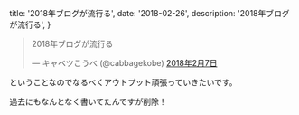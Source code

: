   title: '2018年ブログが流行る',
  date: '2018-02-26',
  description: '2018年ブログが流行る',
}

<blockquote className="twitter-tweet"><p lang="ja" dir="ltr">2018年ブログが流行る</p>&mdash; キャベツこうべ (@cabbagekobe) <a href="https://twitter.com/cabbagekobe/status/961126756630581249">2018年2月7日</a></blockquote>

ということなのでなるべくアウトプット頑張っていきたいです。

過去にもなんとなく書いてたんですが削除！
